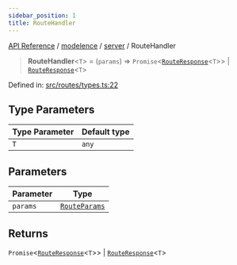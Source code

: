 ```yaml
---
sidebar_position: 1
title: RouteHandler
---
```


[API Reference](/api-reference/modelence/server/type-aliases/../../../index) / [modelence](/api-reference/modelence/server/type-aliases/../../index) / [server](/api-reference/modelence/server/type-aliases/../index) / RouteHandler

> **RouteHandler**\<`T`\> = (`params`) => `Promise`\<[`RouteResponse`](/api-reference/modelence/server/type-aliases/RouteResponse)\<`T`\>\> \| [`RouteResponse`](/api-reference/modelence/server/type-aliases/RouteResponse)\<`T`\>

Defined in: [src/routes/types.ts:22](https://github.com/modelence/modelence/blob/a20de473764c21cab94d8dc36517f3af6cf91c6c/packages/modelence/src/routes/types.ts#L22)

## Type Parameters

| Type Parameter | Default type |
| ------ | ------ |
| `T` | `any` |

## Parameters

| Parameter | Type |
| ------ | ------ |
| `params` | [`RouteParams`](/api-reference/modelence/server/type-aliases/RouteParams) |

## Returns

`Promise`\<[`RouteResponse`](/api-reference/modelence/server/type-aliases/RouteResponse)\<`T`\>\> \| [`RouteResponse`](/api-reference/modelence/server/type-aliases/RouteResponse)\<`T`\>

